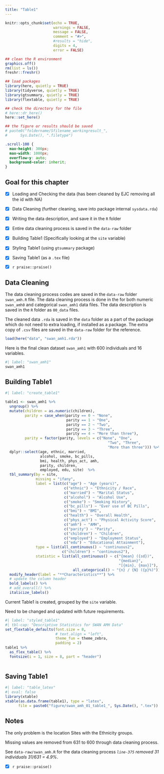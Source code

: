 ```yaml
---
title: "Table1"
---
```


```r
knitr::opts_chunk$set(echo = TRUE,
                      warnings = FALSE,
                      message = FALSE,
                      comment = "#>",
                      #results = "hide",
                      digits = 4,
                      error = FALSE)

## clean the R environment
graphics.off()
rm(list = ls())
freshr::freshr()

## load packages
library(here, quietly = TRUE)
library(tidyverse, quietly = TRUE)
library(gtsummary, quietly = TRUE)
library(flextable, quietly = TRUE)

## check the directory for the file
# here::dr_here()
here::set_here()

## the figure or results should be saved 
# paste0("foldername/Sfilename_workingresult_", 
#      Sys.Date(), ".filetype")
```

```css
.scroll-100 {
  max-height: 300px;
  max-width: 1000px;
  overflow-y: auto;
  background-color: inherit;
}
```

## Goal for this chapter

-   [x] Loading and Checking the data (has been cleaned by EJC removing all the id with NA)

-   [x] Data Cleaning (further cleaning, save into package internal `sysdata.rda`)

-   [x] Writing the data description, and save it in the `R` folder

-   [x] Entire data cleaning process is saved in the `data-raw` folder

-   [x] Building Table1 (Specifically looking at the `site` variable)

-   [x] Styling Table1 (using `gtsummary` package)

-   [x] Saving Table1 (as a `.tex` file)

-   [x] `r praise::praise()`

## Data Cleaning

The data cleaning process codes are saved in the `data-raw` folder `swan_amh.R` file. The data cleaning process is done in the for both numeric `swan_amh0` and categorical `swan_amh1` data files. The data description is saved in the `R` folder as `00_data` files.

The cleaned data `.rda` is saved in the `data` folder as a part of the package which do not need to extra loading, if installed as a package. The extra copy of `.csv` files are saved in the `data-raw` folder for the reference.

```r
load(here("data", "swan_amh1.rda"))
```

Here is the final clean dataset `swan_amh1` with 600 individuals and 16 variables.

```r
#| label: "swan_amh1"
swan_amh1
```

## Building Table1

```r
#| label: "create_table1"

table1 <- swan_amh1 %>%
  ungroup() %>%
  mutate(children = as.numeric(children),
         parity = case_when(parity == 0 ~ "None",
                            parity == 1 ~ "One",
                            parity == 2 ~ "Two",
                            parity == 3 ~ "Three",
                            parity == 4 ~ "More than three"),
         parity = factor(parity, levels = c("None", "One",
                                               "Two", "Three",
                                               "More than three"))) %>%
  dplyr::select(age, ethnic, married,
                alcohol, smoke, bc_pills,
                bmi, health, phys_act, amh,
                parity, children, 
                employed, edu, site)  %>%
  tbl_summary(by = site,
              missing = "ifany",
              label = list(c("age") ~ "Age (years)",
                           c("ethnic") ~ "Ethnicity / Race",
                           c("married") ~ "Marital Status",
                           c("alcohol") ~ "Alcohol Use",
                           c("smoke") ~ "Smoking History",
                           c("bc_pills") ~ "Ever use of BC Pills",
                           c("bmi") ~ "BMI",
                           c("health") ~ "Overall Health",
                           c("phys_act") ~ "Physical Activity Score",
                           c("amh") ~ "AMH",
                           c("parity") ~ "Parity",
                           c("children") ~ "Children",
                           c("employed") ~ "Employment Status",
                           c("edu") ~ "Educational Attainment"),
              type = list(all_continuous() ~ "continuous2",
                          c("children") ~ "continuous2"),
              statistic = list(all_continuous() ~ c("{mean} ({sd})",
                                                    "{median}",
                                                    "[{min}, {max}]"),
                               all_categorical() ~ "{n} / {N} ({p}%)")) %>%
  modify_header(label = "**Characteristics**") %>%
  # update the column header
  bold_labels() %>%
  # add_overall() %>%
  italicize_labels()
```

Current Table1 is created, grouped by the `site` variable.

Need to be changed and updated with future requirements.

```r
#| label: "styled_table1"
#| tbl-cap: "Descriptive Statistics for SWAN AMH Data"
set_flextable_defaults(font.size = 8, 
                       # text.align = "left",
                       theme_fun = theme_zebra,
                       padding = 2)
table1 %>% 
  as_flex_table() %>%
  fontsize(i = 1, size = 8, part = "header")
  
```

## Saving Table1

```r
#| label: "table_latex"
#| eval: false
library(xtable)
xtable(as.data.frame(table1), type = "latex",
      file = paste0("figure/swan_amh_01_table1_", Sys.Date(), ".tex"))
```

## Notes

The only problem is the location Sites with the Ethnicity groups.

Missing values are removed from 631 to 600 through data cleaning process.

See `data-raw/swan_amh.R` for the data cleaning process *`line-375` removed 31 individuals 31/631 = 4.9%*.

-   [x] `r praise::praise()`
